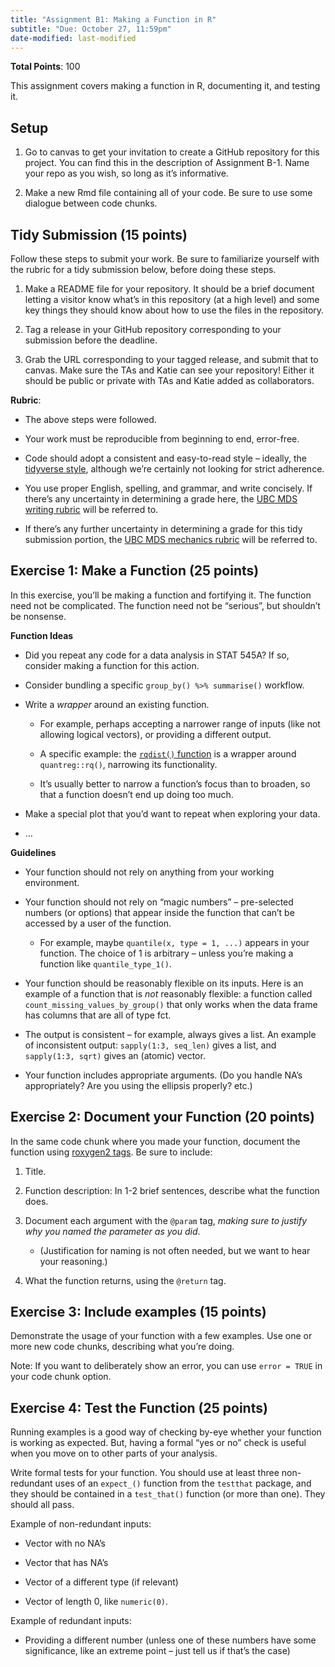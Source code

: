 ```yaml
---
title: "Assignment B1: Making a Function in R"
subtitle: "Due: October 27, 11:59pm"
date-modified: last-modified
---
```


**Total Points**: 100

This assignment covers making a function in R, documenting it, and testing it.

## Setup

1.  Go to canvas to get your invitation to create a GitHub repository for this project. You can find this in the description of Assignment B-1. Name your repo as you wish, so long as it’s informative.

2.  Make a new Rmd file containing all of your code. Be sure to use some dialogue between code chunks.

## Tidy Submission (15 points)

Follow these steps to submit your work. Be sure to familiarize yourself with the rubric for a tidy submission below, before doing these steps.

1.  Make a README file for your repository. It should be a brief document letting a visitor know what’s in this repository (at a high level) and some key things they should know about how to use the files in the repository.

2.  Tag a release in your GitHub repository corresponding to your submission before the deadline.

3.  Grab the URL corresponding to your tagged release, and submit that to canvas. Make sure the TAs and Katie can see your repository! Either it should be public or private with TAs and Katie added as collaborators.

**Rubric**:

-   The above steps were followed.

-   Your work must be reproducible from beginning to end, error-free.

-   Code should adopt a consistent and easy-to-read style – ideally, the [tidyverse style](https://style.tidyverse.org/), although we’re certainly not looking for strict adherence.

-   You use proper English, spelling, and grammar, and write concisely. If there’s any uncertainty in determining a grade here, the [UBC MDS writing rubric](https://github.com/UBC-MDS/public/blob/master/rubric/rubric_writing.md) will be referred to.

-   If there’s any further uncertainty in determining a grade for this tidy submission portion, the [UBC MDS mechanics rubric](https://github.com/UBC-MDS/public/blob/master/rubric/rubric_mech.md) will be referred to.

## Exercise 1: Make a Function (25 points)

In this exercise, you’ll be making a function and fortifying it. The function need not be complicated. The function need not be “serious”, but shouldn’t be nonsense.

**Function Ideas**

-   Did you repeat any code for a data analysis in STAT 545A? If so, consider making a function for this action.

-   Consider bundling a specific `group_by() %>% summarise()` workflow.

-   Write a *wrapper* around an existing function.

    -   For example, perhaps accepting a narrower range of inputs (like not allowing logical vectors), or providing a different output.

    -   A specific example: the [`rqdist()` function](https://github.com/vincenzocoia/rqdist/blob/master/R/rqdist.R#L1) is a wrapper around `quantreg::rq()`, narrowing its functionality.

    -   It’s usually better to narrow a function’s focus than to broaden, so that a function doesn’t end up doing too much.

-   Make a special plot that you’d want to repeat when exploring your data.

-   …

**Guidelines**

-   Your function should not rely on anything from your working environment.

-   Your function should not rely on “magic numbers” – pre-selected numbers (or options) that appear inside the function that can’t be accessed by a user of the function.

    -   For example, maybe `quantile(x, type = 1, ...)` appears in your function. The choice of 1 is arbitrary – unless you’re making a function like `quantile_type_1()`.

-   Your function should be reasonably flexible on its inputs. Here is an example of a function that is *not* reasonably flexible: a function called `count_missing_values_by_group()` that only works when the data frame has columns that are all of type fct.

-   The output is consistent – for example, always gives a list. An example of inconsistent output: `sapply(1:3, seq_len)` gives a list, and `sapply(1:3, sqrt)` gives an (atomic) vector.

-   Your function includes appropriate arguments. (Do you handle NA’s appropriately? Are you using the ellipsis properly? etc.)

## Exercise 2: Document your Function (20 points)

In the same code chunk where you made your function, document the function using [roxygen2 tags](https://roxygen2.r-lib.org/articles/rd-formatting.html). Be sure to include:

1.  Title.

2.  Function description: In 1-2 brief sentences, describe what the function does.

3.  Document each argument with the `@param` tag, *making sure to justify why you named the parameter as you did*.

    -   (Justification for naming is not often needed, but we want to hear your reasoning.)

4.  What the function returns, using the `@return` tag.

## Exercise 3: Include examples (15 points)

Demonstrate the usage of your function with a few examples. Use one or more new code chunks, describing what you’re doing.

Note: If you want to deliberately show an error, you can use `error = TRUE` in your code chunk option.

## Exercise 4: Test the Function (25 points)

Running examples is a good way of checking by-eye whether your function is working as expected. But, having a formal “yes or no” check is useful when you move on to other parts of your analysis.

Write formal tests for your function. You should use at least three non-redundant uses of an `expect_()` function from the `testthat` package, and they should be contained in a `test_that()` function (or more than one). They should all pass.

Example of non-redundant inputs:

-   Vector with no NA’s

-   Vector that has NA’s

-   Vector of a different type (if relevant)

-   Vector of length 0, like `numeric(0)`.

Example of redundant inputs:

-   Providing a different number (unless one of these numbers have some significance, like an extreme point – just tell us if that’s the case)
